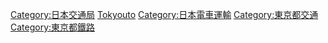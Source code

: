 {{Catnav|頁面分類|地理|地下空間|城市轨道交通|日本地鐵}}
{{Commonscat|Tokyo Metropolitan Bureau of Transportation}}
{{DEFAULTSORT:Tokyo Metropolitan Bureau of Transportation}}
[[Category:日本交通局|Category:日本交通局]]
[[Category:日本軌道公司|Tokyouto]]
[[Category:日本電車運輸|Category:日本電車運輸]]
[[Category:東京都交通|Category:東京都交通]]
[[Category:東京都鐵路|Category:東京都鐵路]]